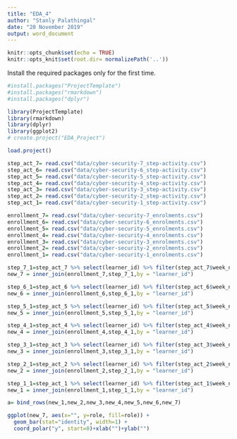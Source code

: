 ---
title: "EDA_4"
author: "Stanly Palathingal"
date: "20 November 2019"
output: word_document
---

```{r setup, include=FALSE}
knitr::opts_chunk$set(echo = TRUE)
knitr::opts_knit$set(root.dir= normalizePath('..'))
```

Install the required packages only for the first time.
```{r Installation of packages, message=FALSE}
#install.packages("ProjectTemplate")
#install.packages("rmarkdown")
#install.packages("dplyr")
```

```{r Load library and create the project, message=FALSE}
library(ProjectTemplate)
library(rmarkdown)
library(dplyr)
library(ggplot2)
# create.project("EDA_Project")
```


```{r Setting of working directory and load project}
load.project()
```

```{r loading the step activity data set}
step_act_7= read.csv("data/cyber-security-7_step-activity.csv")
step_act_6= read.csv("data/cyber-security-6_step-activity.csv")
step_act_5= read.csv("data/cyber-security-5_step-activity.csv")
step_act_4= read.csv("data/cyber-security-4_step-activity.csv")
step_act_3= read.csv("data/cyber-security-3_step-activity.csv")
step_act_2= read.csv("data/cyber-security-2_step-activity.csv")
step_act_1= read.csv("data/cyber-security-1_step-activity.csv")
```


```{r}
enrollment_7= read.csv("data/cyber-security-7_enrolments.csv")
enrollment_6= read.csv("data/cyber-security-6_enrolments.csv")
enrollment_5= read.csv("data/cyber-security-5_enrolments.csv")
enrollment_4= read.csv("data/cyber-security-4_enrolments.csv")
enrollment_3= read.csv("data/cyber-security-3_enrolments.csv")
enrollment_2= read.csv("data/cyber-security-2_enrolments.csv")
enrollment_1= read.csv("data/cyber-security-1_enrolments.csv")
```


```{r step_act_7,fig.height=4,fig.width=10}
step_7_1=step_act_7 %>% select(learner_id) %>% filter(step_act_7$week_number==3 & step_act_7$step_number==18)
new_7 = inner_join(enrollment_7,step_7_1,by = "learner_id")

step_6_1=step_act_6 %>% select(learner_id) %>% filter(step_act_6$week_number==3 & step_act_6$step_number==18)
new_6 = inner_join(enrollment_6,step_6_1,by = "learner_id")

step_5_1=step_act_5 %>% select(learner_id) %>% filter(step_act_5$week_number==3 & step_act_5$step_number==18)
new_5 = inner_join(enrollment_5,step_5_1,by = "learner_id")

step_4_1=step_act_4 %>% select(learner_id) %>% filter(step_act_4$week_number==3 & step_act_4$step_number==18)
new_4 = inner_join(enrollment_4,step_4_1,by = "learner_id")

step_3_1=step_act_3 %>% select(learner_id) %>% filter(step_act_3$week_number==3 & step_act_3$step_number==18)
new_3 = inner_join(enrollment_3,step_3_1,by = "learner_id")

step_2_1=step_act_2 %>% select(learner_id) %>% filter(step_act_2$week_number==3 & step_act_2$step_number==18)
new_2 = inner_join(enrollment_2,step_2_1,by = "learner_id")

step_1_1=step_act_1 %>% select(learner_id) %>% filter(step_act_1$week_number==3 & step_act_1$step_number==18)
new_1 = inner_join(enrollment_1,step_1_1,by = "learner_id")

a= bind_rows(new_1,new_2,new_3,new_4,new_5,new_6,new_7)

ggplot(new_7, aes(x="", y=role, fill=role)) +
  geom_bar(stat="identity", width=1) +
  coord_polar("y", start=0)+xlab("")+ylab("")
```